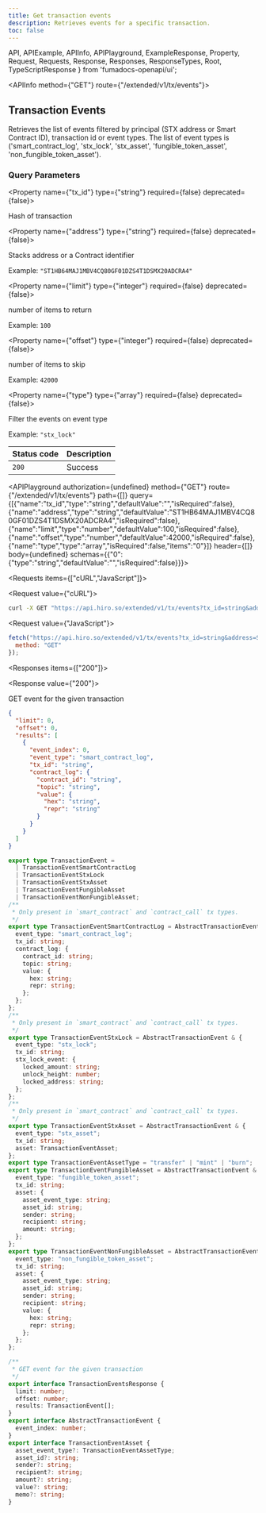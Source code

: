 ```yaml
---
title: Get transaction events
description: Retrieves events for a specific transaction.
toc: false
---
```


  API,
  APIExample,
  APIInfo,
  APIPlayground,
  ExampleResponse,
  Property,
  Request,
  Requests,
  Response,
  Responses,
  ResponseTypes,
  Root,
  TypeScriptResponse
} from 'fumadocs-openapi/ui';

<Root baseUrl="https://api.hiro.so">

<API>

<APIInfo method={"GET"} route={"/extended/v1/tx/events"}>

## Transaction Events

Retrieves the list of events filtered by principal (STX address or Smart Contract ID), transaction id or event types. The list of event types is ('smart_contract_log', 'stx_lock', 'stx_asset', 'fungible_token_asset', 'non_fungible_token_asset').
### Query Parameters

<Property name={"tx_id"} type={"string"} required={false} deprecated={false}>

Hash of transaction

</Property>

<Property name={"address"} type={"string"} required={false} deprecated={false}>

Stacks address or a Contract identifier

<span>Example: `"ST1HB64MAJ1MBV4CQ80GF01DZS4T1DSMX20ADCRA4"`</span>

</Property>

<Property name={"limit"} type={"integer"} required={false} deprecated={false}>

number of items to return

<span>Example: `100`</span>

</Property>

<Property name={"offset"} type={"integer"} required={false} deprecated={false}>

number of items to skip

<span>Example: `42000`</span>

</Property>

<Property name={"type"} type={"array<string>"} required={false} deprecated={false}>

Filter the events on event type

<span>Example: `"stx_lock"`</span>

</Property>

| Status code | Description |
| :------ | :------ |
| `200` | Success |

<APIPlayground authorization={undefined} method={"GET"} route={"/extended/v1/tx/events"} path={[]} query={[{"name":"tx_id","type":"string","defaultValue":"","isRequired":false},{"name":"address","type":"string","defaultValue":"ST1HB64MAJ1MBV4CQ80GF01DZS4T1DSMX20ADCRA4","isRequired":false},{"name":"limit","type":"number","defaultValue":100,"isRequired":false},{"name":"offset","type":"number","defaultValue":42000,"isRequired":false},{"name":"type","type":"array","isRequired":false,"items":"0"}]} header={[]} body={undefined} schemas={{"0":{"type":"string","defaultValue":"","isRequired":false}}}>

</APIPlayground>

</APIInfo>

<APIExample>

<Requests items={["cURL","JavaScript"]}>

<Request value={"cURL"}>

```bash
curl -X GET "https://api.hiro.so/extended/v1/tx/events?tx_id=string&address=ST1HB64MAJ1MBV4CQ80GF01DZS4T1DSMX20ADCRA4&limit=100&offset=42000&type=stx_lock"
```

</Request>

<Request value={"JavaScript"}>

```js
fetch("https://api.hiro.so/extended/v1/tx/events?tx_id=string&address=ST1HB64MAJ1MBV4CQ80GF01DZS4T1DSMX20ADCRA4&limit=100&offset=42000&type=stx_lock", {
  method: "GET"
});
```

</Request>

</Requests>

<Responses items={["200"]}>

<Response value={"200"}>

GET event for the given transaction

<ResponseTypes>

<ExampleResponse>

```json
{
  "limit": 0,
  "offset": 0,
  "results": [
    {
      "event_index": 0,
      "event_type": "smart_contract_log",
      "tx_id": "string",
      "contract_log": {
        "contract_id": "string",
        "topic": "string",
        "value": {
          "hex": "string",
          "repr": "string"
        }
      }
    }
  ]
}
```

</ExampleResponse>

<TypeScriptResponse>

```ts
export type TransactionEvent =
  | TransactionEventSmartContractLog
  | TransactionEventStxLock
  | TransactionEventStxAsset
  | TransactionEventFungibleAsset
  | TransactionEventNonFungibleAsset;
/**
 * Only present in `smart_contract` and `contract_call` tx types.
 */
export type TransactionEventSmartContractLog = AbstractTransactionEvent & {
  event_type: "smart_contract_log";
  tx_id: string;
  contract_log: {
    contract_id: string;
    topic: string;
    value: {
      hex: string;
      repr: string;
    };
  };
};
/**
 * Only present in `smart_contract` and `contract_call` tx types.
 */
export type TransactionEventStxLock = AbstractTransactionEvent & {
  event_type: "stx_lock";
  tx_id: string;
  stx_lock_event: {
    locked_amount: string;
    unlock_height: number;
    locked_address: string;
  };
};
/**
 * Only present in `smart_contract` and `contract_call` tx types.
 */
export type TransactionEventStxAsset = AbstractTransactionEvent & {
  event_type: "stx_asset";
  tx_id: string;
  asset: TransactionEventAsset;
};
export type TransactionEventAssetType = "transfer" | "mint" | "burn";
export type TransactionEventFungibleAsset = AbstractTransactionEvent & {
  event_type: "fungible_token_asset";
  tx_id: string;
  asset: {
    asset_event_type: string;
    asset_id: string;
    sender: string;
    recipient: string;
    amount: string;
  };
};
export type TransactionEventNonFungibleAsset = AbstractTransactionEvent & {
  event_type: "non_fungible_token_asset";
  tx_id: string;
  asset: {
    asset_event_type: string;
    asset_id: string;
    sender: string;
    recipient: string;
    value: {
      hex: string;
      repr: string;
    };
  };
};

/**
 * GET event for the given transaction
 */
export interface TransactionEventsResponse {
  limit: number;
  offset: number;
  results: TransactionEvent[];
}
export interface AbstractTransactionEvent {
  event_index: number;
}
export interface TransactionEventAsset {
  asset_event_type?: TransactionEventAssetType;
  asset_id?: string;
  sender?: string;
  recipient?: string;
  amount?: string;
  value?: string;
  memo?: string;
}
```

</TypeScriptResponse>

</ResponseTypes>

</Response>

</Responses>

</APIExample>

</API>

</Root>
